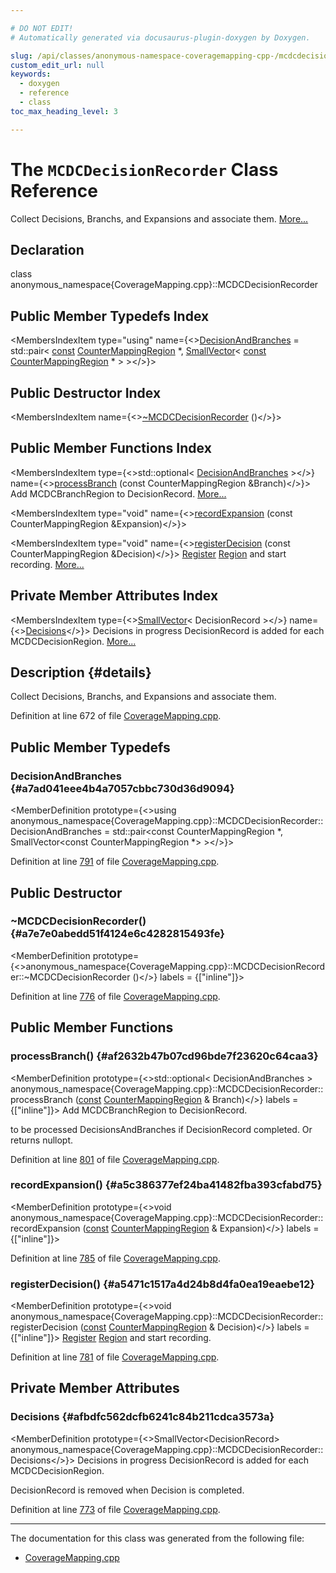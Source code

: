 ```yaml
---

# DO NOT EDIT!
# Automatically generated via docusaurus-plugin-doxygen by Doxygen.

slug: /api/classes/anonymous-namespace-coveragemapping-cpp-/mcdcdecisionrecorder
custom_edit_url: null
keywords:
  - doxygen
  - reference
  - class
toc_max_heading_level: 3

---
```





# The `MCDCDecisionRecorder` Class Reference

<DoxygenPage pluginConfig={pluginConfig}>

Collect Decisions, Branchs, and Expansions and associate them. <a href="#details">More...</a>

## Declaration

<CodeBlock>class anonymous_namespace{CoverageMapping.cpp}::MCDCDecisionRecorder</CodeBlock>

## Public Member Typedefs Index

<MembersIndex>

<MembersIndexItem
  type="using"
  name={<><a href="#a7ad041eee4b4a7057cbbc730d36d9094">DecisionAndBranches</a> = std::pair&lt; <a href="/docs/api/files/lib/lib/target/lib/target/aarch64/aarch64promoteconstant-cpp/#a90f8350fecae261c25be85d38b451bff">const</a> <a href="/docs/api/structs/llvm/coverage/countermappingregion">CounterMappingRegion</a> &#42;, <a href="/docs/api/classes/llvm/smallvector">SmallVector</a>&lt; <a href="/docs/api/files/lib/lib/target/lib/target/aarch64/aarch64promoteconstant-cpp/#a90f8350fecae261c25be85d38b451bff">const</a> <a href="/docs/api/structs/llvm/coverage/countermappingregion">CounterMappingRegion</a> &#42; &gt; &gt;</>}>
</MembersIndexItem>

</MembersIndex>

## Public Destructor Index

<MembersIndex>

<MembersIndexItem
  name={<><a href="#a7e7e0abedd51f4124e6c4282815493fe">~MCDCDecisionRecorder</a> ()</>}>
</MembersIndexItem>

</MembersIndex>

## Public Member Functions Index

<MembersIndex>

<MembersIndexItem
  type={<>std::optional&lt; <a href="#a7ad041eee4b4a7057cbbc730d36d9094">DecisionAndBranches</a> &gt;</>}
  name={<><a href="#af2632b47b07cd96bde7f23620c64caa3">processBranch</a> (const CounterMappingRegion &amp;Branch)</>}>
Add MCDCBranchRegion to DecisionRecord. <a href="#af2632b47b07cd96bde7f23620c64caa3">More...</a>
</MembersIndexItem>

<MembersIndexItem
  type="void"
  name={<><a href="#a5c386377ef24ba41482fba393cfabd75">recordExpansion</a> (const CounterMappingRegion &amp;Expansion)</>}>
</MembersIndexItem>

<MembersIndexItem
  type="void"
  name={<><a href="#a5471c1517a4d24b8d4fa0ea19eaebe12">registerDecision</a> (const CounterMappingRegion &amp;Decision)</>}>
<a href="/docs/api/classes/llvm/register">Register</a> <a href="/docs/api/classes/llvm/region">Region</a> and start recording. <a href="#a5471c1517a4d24b8d4fa0ea19eaebe12">More...</a>
</MembersIndexItem>

</MembersIndex>

## Private Member Attributes Index

<MembersIndex>

<MembersIndexItem
  type={<><a href="/docs/api/classes/llvm/smallvector">SmallVector</a>&lt; DecisionRecord &gt;</>}
  name={<><a href="#afbdfc562dcfb6241c84b211cdca3573a">Decisions</a></>}>
Decisions in progress DecisionRecord is added for each MCDCDecisionRegion. <a href="#afbdfc562dcfb6241c84b211cdca3573a">More...</a>
</MembersIndexItem>

</MembersIndex>

## Description {#details}

Collect Decisions, Branchs, and Expansions and associate them.

Definition at line 672 of file <a href="/docs/api/files/lib/lib/profiledata/lib/profiledata/coverage/coveragemapping-cpp">CoverageMapping.cpp</a>.

<SectionDefinition>

## Public Member Typedefs

### DecisionAndBranches {#a7ad041eee4b4a7057cbbc730d36d9094}

<MemberDefinition
  prototype={<>using anonymous&#95;namespace&#123;CoverageMapping.cpp&#125;::MCDCDecisionRecorder::DecisionAndBranches = 
      std::pair&lt;const CounterMappingRegion &#42;,             
                SmallVector&lt;const CounterMappingRegion &#42;&gt; 
                &gt;</>}>

Definition at line <a href="/docs/api/files/lib/lib/profiledata/lib/profiledata/coverage/coveragemapping-cpp/#l00791">791</a> of file <a href="/docs/api/files/lib/lib/profiledata/lib/profiledata/coverage/coveragemapping-cpp">CoverageMapping.cpp</a>.
</MemberDefinition>

</SectionDefinition>

<SectionDefinition>

## Public Destructor

### ~MCDCDecisionRecorder() {#a7e7e0abedd51f4124e6c4282815493fe}

<MemberDefinition
  prototype={<>anonymous&#95;namespace&#123;CoverageMapping.cpp&#125;::MCDCDecisionRecorder::~MCDCDecisionRecorder ()</>}
  labels = {["inline"]}>

Definition at line <a href="/docs/api/files/lib/lib/profiledata/lib/profiledata/coverage/coveragemapping-cpp/#l00776">776</a> of file <a href="/docs/api/files/lib/lib/profiledata/lib/profiledata/coverage/coveragemapping-cpp">CoverageMapping.cpp</a>.
</MemberDefinition>

</SectionDefinition>

<SectionDefinition>

## Public Member Functions

### processBranch() {#af2632b47b07cd96bde7f23620c64caa3}

<MemberDefinition
  prototype={<>std::optional&lt; DecisionAndBranches &gt; anonymous&#95;namespace&#123;CoverageMapping.cpp&#125;::MCDCDecisionRecorder::processBranch (<a href="/docs/api/files/lib/lib/target/lib/target/aarch64/aarch64promoteconstant-cpp/#a90f8350fecae261c25be85d38b451bff">const</a> <a href="/docs/api/structs/llvm/coverage/countermappingregion">CounterMappingRegion</a> &amp; Branch)</>}
  labels = {["inline"]}>
Add MCDCBranchRegion to DecisionRecord.

<ParametersList title="Parameters">
<ParametersListItem name="Branch">to be processed</ParametersListItem>
</ParametersList>

<SectionUser title="Returns">
DecisionsAndBranches if DecisionRecord completed. Or returns nullopt.
</SectionUser>

Definition at line <a href="/docs/api/files/lib/lib/profiledata/lib/profiledata/coverage/coveragemapping-cpp/#l00801">801</a> of file <a href="/docs/api/files/lib/lib/profiledata/lib/profiledata/coverage/coveragemapping-cpp">CoverageMapping.cpp</a>.
</MemberDefinition>

### recordExpansion() {#a5c386377ef24ba41482fba393cfabd75}

<MemberDefinition
  prototype={<>void anonymous&#95;namespace&#123;CoverageMapping.cpp&#125;::MCDCDecisionRecorder::recordExpansion (<a href="/docs/api/files/lib/lib/target/lib/target/aarch64/aarch64promoteconstant-cpp/#a90f8350fecae261c25be85d38b451bff">const</a> <a href="/docs/api/structs/llvm/coverage/countermappingregion">CounterMappingRegion</a> &amp; Expansion)</>}
  labels = {["inline"]}>

Definition at line <a href="/docs/api/files/lib/lib/profiledata/lib/profiledata/coverage/coveragemapping-cpp/#l00785">785</a> of file <a href="/docs/api/files/lib/lib/profiledata/lib/profiledata/coverage/coveragemapping-cpp">CoverageMapping.cpp</a>.
</MemberDefinition>

### registerDecision() {#a5471c1517a4d24b8d4fa0ea19eaebe12}

<MemberDefinition
  prototype={<>void anonymous&#95;namespace&#123;CoverageMapping.cpp&#125;::MCDCDecisionRecorder::registerDecision (<a href="/docs/api/files/lib/lib/target/lib/target/aarch64/aarch64promoteconstant-cpp/#a90f8350fecae261c25be85d38b451bff">const</a> <a href="/docs/api/structs/llvm/coverage/countermappingregion">CounterMappingRegion</a> &amp; Decision)</>}
  labels = {["inline"]}>
<a href="/docs/api/classes/llvm/register">Register</a> <a href="/docs/api/classes/llvm/region">Region</a> and start recording.

Definition at line <a href="/docs/api/files/lib/lib/profiledata/lib/profiledata/coverage/coveragemapping-cpp/#l00781">781</a> of file <a href="/docs/api/files/lib/lib/profiledata/lib/profiledata/coverage/coveragemapping-cpp">CoverageMapping.cpp</a>.
</MemberDefinition>

</SectionDefinition>

<SectionDefinition>

## Private Member Attributes

### Decisions {#afbdfc562dcfb6241c84b211cdca3573a}

<MemberDefinition
  prototype={<>SmallVector&lt;DecisionRecord&gt; anonymous&#95;namespace&#123;CoverageMapping.cpp&#125;::MCDCDecisionRecorder::Decisions</>}>
Decisions in progress DecisionRecord is added for each MCDCDecisionRegion.

DecisionRecord is removed when Decision is completed.

Definition at line <a href="/docs/api/files/lib/lib/profiledata/lib/profiledata/coverage/coveragemapping-cpp/#l00773">773</a> of file <a href="/docs/api/files/lib/lib/profiledata/lib/profiledata/coverage/coveragemapping-cpp">CoverageMapping.cpp</a>.
</MemberDefinition>

</SectionDefinition>

<hr/>

The documentation for this class was generated from the following file:

<ul>
<li><a href="/docs/api/files/lib/lib/profiledata/lib/profiledata/coverage/coveragemapping-cpp">CoverageMapping.cpp</a></li>
</ul>

</DoxygenPage>
